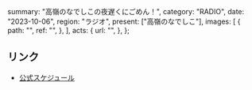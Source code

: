   summary: "高嶺のなでしこの夜遅くにごめん！",
  category: "RADIO",
  date: "2023-10-06",
  region: "ラジオ",
  present: ["高嶺のなでしこ"],
  images: [
    {
      path: "",
      ref: "",
    },
  ],
  acts: {
    url: "",
  },
};

## リンク

- [公式スケジュール](https://takanenonadeshiko.jp/?p=1009)
